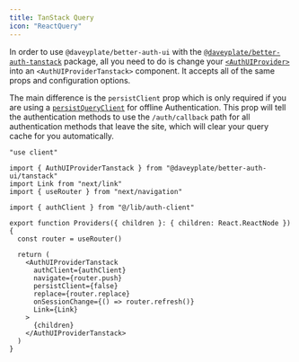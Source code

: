 ```yaml
---
title: TanStack Query
icon: "ReactQuery"
---
```


In order to use `@daveyplate/better-auth-ui` with the [`@daveyplate/better-auth-tanstack`](https://github.com/daveyplate/better-auth-tanstack) package, all you need to do is change your [`<AuthUIProvider>`](/components/auth-ui-provider) into an `<AuthUIProviderTanstack>` component. It accepts all of the same props and configuration options.

The main difference is the `persistClient` prop which is only required if you are using a [`persistQueryClient`](https://tanstack.com/query/latest/docs/framework/react/plugins/persistQueryClient) for offline Authentication. This prop will tell the authentication methods to use the `/auth/callback` path for all authentication methods that leave the site, which will clear your query cache for you automatically.

```tsx title="app/providers.tsx"
"use client"

import { AuthUIProviderTanstack } from "@daveyplate/better-auth-ui/tanstack"
import Link from "next/link"
import { useRouter } from "next/navigation"

import { authClient } from "@/lib/auth-client"

export function Providers({ children }: { children: React.ReactNode }) {
  const router = useRouter()

  return (
    <AuthUIProviderTanstack
      authClient={authClient}
      navigate={router.push}
      persistClient={false}
      replace={router.replace}
      onSessionChange={() => router.refresh()}
      Link={Link}
    >
      {children}
    </AuthUIProviderTanstack>
  )
}
```